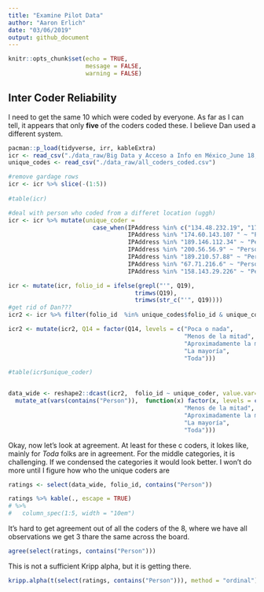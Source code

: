 ```yaml
---
title: "Examine Pilot Data"
author: "Aaron Erlich"
date: "03/06/2019"
output: github_document
---
```


```r
knitr::opts_chunk$set(echo = TRUE, 
                      message = FALSE,
                      warning = FALSE)

```

## Inter Coder Reliability

I need to get the same 10 which were coded by everyone. As far as I can tell, it appears that only **five** of the coders coded these. I believe Dan used a different system.

```r
pacman::p_load(tidyverse, irr, kableExtra)
icr <- read_csv("./data_raw/Big Data y Acceso a Info en México_June 18, 2019_07.36.csv")
unique_codes <- read_csv("./data_raw/all_coders_coded.csv")

#remove gardage rows
icr <- icr %>% slice(-(1:5))
                     
#table(icr)

#deal with person who coded from a differet location (uggh)
icr <- icr %>% mutate(unique_coder = 
                        case_when(IPAddress %in% c("134.48.232.19", "174.103.168.235") ~ "Person_1",
                                  IPAddress %in% "174.60.143.107 " ~ "Person_2",
                                  IPAddress %in% "189.146.112.34" ~ "Person_3",
                                  IPAddress %in% "200.56.56.9" ~ "Person_4",
                                  IPAddress %in% "189.210.57.88" ~ "Person_5",
                                  IPAddress %in% "67.71.216.6" ~ "Person_6",
                                  IPAddress %in% "158.143.29.226" ~ "Person_7")) 

icr <- mutate(icr, folio_id = ifelse(grepl("'", Q19),
                                    trimws(Q19),
                                    trimws(str_c("'", Q19))))
#get rid of Dan???
icr2 <- icr %>% filter(folio_id  %in% unique_codes$folio_id & unique_coder != "Person_7")

icr2 <- mutate(icr2, Q14 = factor(Q14, levels = c("Poca o nada", 
                                                  "Menos de la mitad", 
                                                  "Aproximadamente la mitad",
                                                  "La mayoría",
                                                  "Toda")))

#table(icr$unique_coder)


data_wide <- reshape2::dcast(icr2,  folio_id ~ unique_coder, value.var="Q14", sum, na.rm) %>%
  mutate_at(vars(contains("Person")),  function(x) factor(x, levels = c("Poca o nada", 
                                                  "Menos de la mitad", 
                                                  "Aproximadamente la mitad",
                                                  "La mayoría",
                                                  "Toda")))

```
Okay, now let's look at agreement. At least for these c coders, it lokes like, mainly for *Toda* folks are in agreement. For the middle categories, it is challenging. If we condensed the categories it would look better. I won't do more until I figure how who the unique coders are
```r

ratings <- select(data_wide, folio_id, contains("Person")) 

ratings %>% kable(., escape = TRUE)
# %>%
#   column_spec(1:5, width = "10em")
```

It's hard to get agreement out of all the coders of the 8, where we have all observations we get 3 thare the same across the board.
```r

agree(select(ratings, contains("Person")))
```

This is not a sufficient Kripp alpha, but it is getting there. 
```r
kripp.alpha(t(select(ratings, contains("Person"))), method = "ordinal")

```


